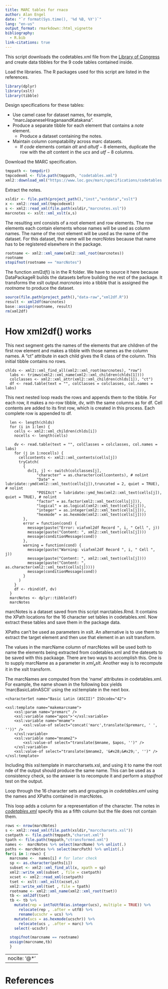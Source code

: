 ```yaml
---
title: MARC tables for rnaco
author: Alan Engel
date: "`r format(Sys.time(), '%d %B, %Y')`"
lang: "en-us"
output_format: rmarkdown::html_vignette
bibliography: 
  - R.bib
link-citations: true
---
```


This script downloads the codetables.xml file from the
[Library of Congress](https://www.loc.gov/marc/specifications/codetables.xml "MARC specification")
and create data tibbles for the 9 code tables contained inside.

Load the libraries. The R packages used for this script are listed in the references.

```r
library(dplyr)
library(xslt)
library(tibble)
```

Design specifications for these tables:

* Use camel case for dataset names, for example, "marcJapaneseHiraganaandKatakana".
* Produce a separate tibble for each element that contains a $note$ element.
  + Produce a dataset containing the notes.
* Maintain column compatability across marc datasets.
  + If $code$ elements contain $alt$ and $altutf-8$ elements, duplicate
  the row with the $alt$ content in the $ucs$ and $utf-8$ columns.

Download the MARC specification.

```r
tmppath <- tempdir()
tmpcodexml <- file.path(tmppath, "codetables.xml")
xml2::download_xml("https://www.loc.gov/marc/specifications/codetables.xml", tmpcodexml)

```

Extract the notes.

```r
xsldir <- file.path(project_path(),"inst","extdata","xslt")
x <- xml2::read_xml(tmpcodexml)
s <- xml2::read_xml(file.path(xsldir,"marcnotes.xsl"))
marcnotes <- xslt::xml_xslt(x,s)

```

The resulting xml consists of a root element and row elements.
The row elements each contain elements whose names will be used
as column names. The name of the root element will be used as
the name of the dataset. For this dataset, the name will be
_marcNotes_ because that name has to be registered elsewhere
in the package.

```r
rootname <- xml2::xml_name(xml2::xml_root(marcnotes))
rootname
stopifnot(rootname == "marcNotes")
```

The function $xml2df()$ is in the R folder. We have to source it here
because DataPackageR builds the datasets before building the rest of the
package. It transforms the xslt output $marcnotes$ into a tibble
that is assigned the $rootname$ to produce the dataset.

```r
source(file.path(project_path(),"data-raw","xml2df.R"))
result <- xml2df(marcnotes)
base::assign(rootname, result)
rm(xml2df)
```

# How xml2df() works

This next segment gets the names of the elements that
are children of the first row element and makes a tibble
with those names as the column names. A "ct" attribute
in each child gives the R class of the column. This initial
tibble contains no rows.

```
chlds <- xml2::xml_find_all(xml2::xml_root(marcnotes), "row")
  labs <- trimws(xml2::xml_name(xml2::xml_children(chlds[1])))
  colclasses <- xml2::xml_attr(xml2::xml_children(chlds[1]), "ct")
  df <- read.table(text = "", colClasses = colclasses, col.names = labs)
```

This next nested loop reads the rows and appends them to the tibble.
For each row, it makes a no-row tibble, dv, with the same columns as
for df. Cell contents are added to its first row, which is created
in this process. Each complete row is appended to df.

```
  len <- length(chlds)
  for (i in 1:len) {
    cells <- xml2::xml_children(chlds[i])
    nocells <- length(cells)

    dv <- read.table(text = "", colClasses = colclasses, col.names = labs)
    for (j in 1:nocells) {
      cellcontents <- xml2::xml_contents(cells[j])
      tryCatch(
        {
          dv[1, j] <- switch(colclasses[j],
              "character" = as.character(cellcontents), # nolint
              "Date" = lubridate::ymd(xml2::xml_text(cells[j]),truncated = 2, quiet = TRUE), # nolint
              "POSIXct" = lubridate::ymd_hms(xml2::xml_text(cells[j]), quiet = TRUE), # nolint
              "factor" = as.factor(xml2::xml_text(cells[j])),
              "logical" = as.logical(xml2::xml_text(cells[j])),
              "integer" = as.integer(xml2::xml_text(cells[j])),
              "hexmode" = as.hexmode(xml2::xml_text(cells[j])))
        },
        error = function(cond) {
          message(paste("Error: viafxml2df Record ", i, " Cell ", j))
          message(paste("Content: ", xml2::xml_text(cells[j])))
          message(conditionMessage(cond))
        },
        warning = function(cond) {
          message(paste("Warning: viafxml2df Record ", i, " Cell ", j))
          message(paste("Content: ", xml2::xml_text(cells[j])))
          message(paste("Content: ", as.character(xml2::xml_text(cells[j]))))
          message(conditionMessage(cond))
        }
      )
    }
    df <- rbind(df, dv)
  }
  marcNotes <- dplyr::tibble(df)
  marcNotes
```

marcNotes is a dataset saved from this script marctables.Rmd.
It contains the XPath locations for the 16 character
set tables in codetables.xml. Now extract these tables and
save them in the package data.

XPaths can't be used as parameters in xslt. An alternative is to use
them to extract the target element and then use that element in an
xslt transform.

The values in the marcName column of marcNotes will be used both to
name the elements being extracted from codetables.xml and the datesets
to be saved with this packaage. There are two ways to accomplish this.
One is to supply marcName as a parameter in $xml_xslt$. Another way
is to recompute it in the xslt transform.

The marcNames are computed from the 'name' attributes in codetables.xml.
For example, the name shown in the following box yields 'marcBasicLatinASCII'
using the xsl:template in the next box.

```
<characterSet name="Basic Latin (ASCII)" ISOcode="42">
```

```
<xsl:template name="makemarcname">
    <xsl:param name="premarc" />
    <xsl:variable name="apos">'</xsl:variable>
    <xsl:variable name="mname">
        <xsl:value-of select="concat('marc',translate($premarc, ' ', ''))" />
    </xsl:variable>
    <xsl:variable name="mname2">
        <xsl:value-of select="translate($mname, $apos, '')" />
    </xsl:variable>
    <xsl:value-of select="translate($mname2, '&#x28;&#x29;', '')" />
</xsl:template>

```

Including this xsl:template in marccharsets.xsl, and using it to name the root nde of the
output should produce the same name. This can be used as a consistency check, so
the answer is to recompute it and perform a $stopifnot$ test on the output.

Loop through the 16 character sets and groupings in $codetables.xml$ using the
names and XPaths contained in marcNotes.

This loop adds a column for a representation of the character. The notes in 
[$codetables.xml$](https://www.loc.gov/marc/specifications/codetables.xml "MARC specification")
specify this as a fifth column but the file does not contain them.

```r
rows <- nrow(marcNotes)
s <- xml2::read_xml(file.path(xsldir,"marccharsets.xsl"))
csetpath <- file.path(tmppath,"charset.xml")
tpath <- file.path(tmppath,"ctransformed.xml")
names <-  marcNotes %>% select(marcName) %>% unlist(.)
paths <- marcNotes %>% select(marcPath) %>% unlist(.)
for(i in 1:rows) {
  marcname <-  names[i] # for later check
  sp <- as.character(paths[i])
  subset <- xml2::xml_find_all(x, xpath = sp)
  xml2::write_xml(subset , file = csetpath)
  xcset <- xml2::read_xml(csetpath)
  tset <- xslt::xml_xslt(xcset,s)
  xml2::write_xml(tset , file = tpath)
  rootname <- xml2::xml_name(xml2::xml_root(tset))
  tb <- xml2df(tset)
  tb <- tb %>% 
    mutate(rep = intToUtf8(as.integer(ucs), multiple = TRUE)) %>% 
	  relocate(rep , .after = utf8) %>% 
	  rename(ucschr = ucs) %>% 
    mutate(ucs = as.hexmode(ucschr)) %>% 
	  relocate(ucs , .after = marc) %>% 
    select(-ucschr)

  stopifnot(marcname == rootname)
  assign(marcname,tb)
  }

```


---
nocite: '@*'
---

# References
